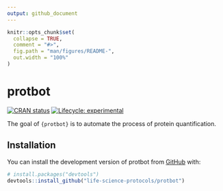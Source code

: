 ```yaml
---
output: github_document
---
```


<!-- README.md is generated from README.Rmd. Please edit that file -->

```r
knitr::opts_chunk$set(
  collapse = TRUE,
  comment = "#>",
  fig.path = "man/figures/README-",
  out.width = "100%"
)
```

# protbot

<!-- badges: start -->
[![CRAN status](https://www.r-pkg.org/badges/version/protbot)](https://CRAN.R-project.org/package=protbot)
[![Lifecycle: experimental](https://img.shields.io/badge/lifecycle-experimental-orange.svg)](https://lifecycle.r-lib.org/articles/stages.html#experimental)
<!-- badges: end -->

The goal of `{protbot}` is to automate the process of protein quantification.

## Installation

You can install the development version of protbot from [GitHub](https://github.com/) with:

``` r
# install.packages("devtools")
devtools::install_github("life-science-protocols/protbot")
```


